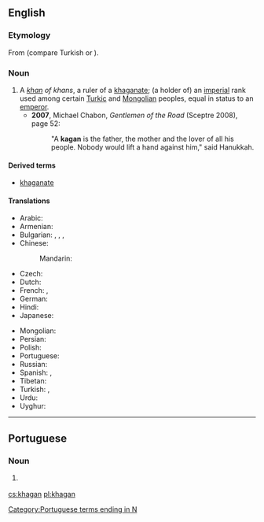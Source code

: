 ==English==

===Etymology===
From {{etyl|otk|en}} {{m|otk||tr=kaɣan}} (compare Turkish {{m|tr|hakan}} or {{m|tr|kağan}}).

===Noun===
{{en-noun}}

# A ''[[khan]] of khans'', a ruler of a [[khaganate]]; (a holder of) an [[imperial]] rank used among certain [[Turkic]] and [[Mongolian]] peoples, equal in status to an [[emperor]].
#* '''2007''', Michael Chabon, ''Gentlemen of the Road'' (Sceptre 2008), page 52:
#*: "A '''kagan''' is the father, the mother and the lover of all his people. Nobody would lift a hand against him," said Hanukkah.

====Derived terms====
* [[khaganate]]

====Translations====
{{trans-top|title of imperial rank}}
* Arabic: {{t|ar|خَاقَان}}
* Armenian: {{t+|hy|խաքան}}
* Bulgarian: {{t|bg|каган|sc=Cyrl}}, {{t|bg|хаган|sc=Cyrl}}, {{t+|bg|хакан|sc=Cyrl}}, {{t|bg|кехан|sc=Cyrl}}
* Chinese:
*: Mandarin: {{t+check|cmn|可汗|sc=Hani}}
* Czech: {{t|cs|kagan|m}}
* Dutch: {{t|nl|grootkan}}
* French: {{t|fr|khagan}}, {{t|fr|grand khan}}
* German: {{t+|de|Khagan}}
* Hindi: {{t|hi|ख़ाक़ान|m|tr=<u>kh</u>āqān}}
* Japanese: {{t|ja|可汗|tr=かかん, kakan}}
{{trans-mid}}
* Mongolian: {{t|mn|хаган|sc=Cyrl}}
* Persian: {{t+|fa|خاقان|tr=khāqān}}
* Polish: {{t+|pl|kagan}}
* Portuguese: {{t|pt|khagan|m}}
* Russian: {{t+|ru|каган|m}}
* Spanish: {{t|es|jaghan}}, {{t|es|gran jan}}
* Tibetan: {{t-needed|bo}}
* Turkish: {{t+|tr|kağan}}, {{t+|tr|hakan}}
* Urdu: {{t|ur|خاقان|tr=<u>kh</u>āqān|m}}
* Uyghur: {{t-needed|ug}}
{{trans-bottom}}

----

==Portuguese==

===Noun===
{{pt-noun|m|s}}

# {{l|en|khagan}} {{gloss|title of imperial rank used by some Turkic and Mongolian peoples}}

[[Category:Portuguese terms ending in N]]

[[cs:khagan]]
[[pl:khagan]]
